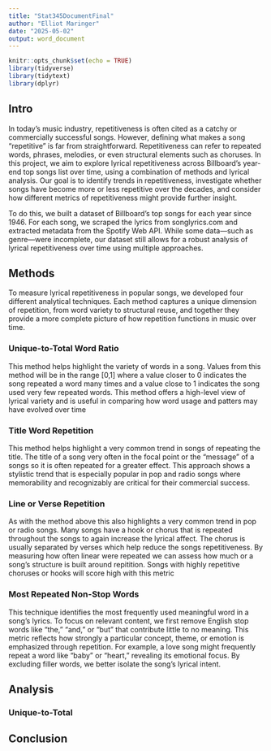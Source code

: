 ```yaml
---
title: "Stat345DocumentFinal"
author: "Elliot Maringer"
date: "2025-05-02"
output: word_document
---
```


```r
knitr::opts_chunk$set(echo = TRUE)
library(tidyverse)
library(tidytext)
library(dplyr)
```

## Intro 

In today’s music industry, repetitiveness is often cited as a catchy or commercially successful songs. However, defining what makes a song "repetitive" is far from straightforward. Repetitiveness can refer to repeated words, phrases, melodies, or even structural elements such as choruses. In this project, we aim to explore lyrical repetitiveness across Billboard’s year-end top songs list over time, using a combination of methods and lyrical analysis. Our goal is to identify trends in repetitiveness, investigate whether songs have become more or less repetitive over the decades, and consider how different metrics of repetitiveness might provide further insight.

To do this, we built a dataset of Billboard’s top songs for each year since 1946. For each song, we scraped the lyrics from songlyrics.com and extracted metadata from the Spotify Web API. While some data—such as genre—were incomplete, our dataset still allows for a robust analysis of lyrical repetitiveness over time using multiple approaches.

## Methods 

To measure lyrical repetitiveness in popular songs, we developed four different analytical techniques. Each method captures a unique dimension of repetition, from word variety to structural reuse, and together they provide a more complete picture of how repetition functions in music over time.

### **Unique-to-Total Word Ratio**
This method helps highlight the variety of words in a song. Values from this method will be in the range [0,1] where a value closer to 0 indicates the song repeated a word many times and a value close to 1 indicates the song used very few repeated words. This method offers a high-level view of lyrical variety and is useful in comparing how word usage and patters may have evolved over time

### **Title Word Repetition**
This method helps highlight a very common trend in songs of repeating the title. The title of a song very often in the focal point or the "message" of a songs so it is often repeated for a greater effect. This approach shows a stylistic trend that is especially popular in pop and radio songs where memorability and recognizably are critical for their commercial success. 

### **Line or Verse Repetition**
As with the method above this also highlights a very common trend in pop or radio songs. Many songs have a hook or chorus that is repeated throughout the songs to again increase the lyrical affect. The chorus is usually separated by verses which help reduce the songs repetitiveness. By measuring how often linear were repeated we can assess how much or a song's structure is built around repitition. Songs with highly repetitive choruses or hooks will score high with this metric

### **Most Repeated Non-Stop Words**
This technique identifies the most frequently used meaningful word in a song’s lyrics. To focus on relevant content, we first remove English stop words like “the,” “and,” or “but” that contribute little to no meaning. This metric reflects how strongly a particular concept, theme, or emotion is emphasized through repetition. For example, a love song might frequently repeat a word like “baby” or “heart,” revealing its emotional focus. By excluding filler words, we better isolate the song’s lyrical intent.


## Analysis 

### Unique-to-Total 


## Conclusion


